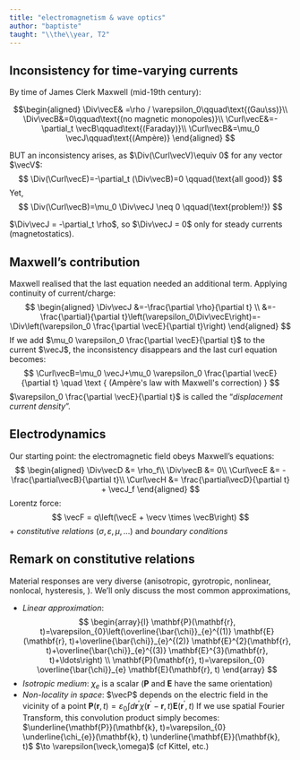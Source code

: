 ```yaml
---
title: "electromagnetism & wave optics"
author: "baptiste"
taught: "\\the\\year, T2"
---
```



## Inconsistency for time-varying currents

By time of James Clerk Maxwell (mid-19th century):

$$\begin{aligned}
\Div\vecE& =\rho / \varepsilon_0\qquad\text{(Gau\ss)}\\
\Div\vecB&=0\qquad\text{(no magnetic monopoles)}\\
\Curl\vecE&=-\partial_t \vecB\qquad\text{(Faraday)}\\
\Curl\vecB&=\mu_0 \vecJ\qquad\text{(Ampère)}
\end{aligned}
$$
\hrule

BUT\dots\ an inconsistency arises, as $\Div(\Curl\vecV)\equiv 0$ for any vector $\vecV$:
$$
\Div(\Curl\vecE)=-\partial_t (\Div\vecB)=0 \qquad(\text{all good})
$$
Yet,
$$
\Div(\Curl\vecB)=\mu_0 \Div\vecJ \neq 0 \qquad(\text{problem!})
$$

$\Div\vecJ = -\partial_t \rho$, so $\Div\vecJ = 0$ only for steady currents (magnetostatics).

## Maxwell's contribution

Maxwell realised that the last equation needed an additional term. Applying continuity of current/charge:
$$
\begin{aligned}
\Div\vecJ &=-\frac{\partial \rho}{\partial t} \\
&=-\frac{\partial}{\partial t}\left(\varepsilon_0\Div\vecE\right)=-\Div\left(\varepsilon_0 \frac{\partial \vecE}{\partial t}\right)
\end{aligned}
$$
If we add $\mu_0 \varepsilon_0 \frac{\partial \vecE}{\partial t}$ to the current $\vecJ$, the inconsistency disappears and the last curl equation becomes:
$$
\Curl\vecB=\mu_0 \vecJ+\mu_0 \varepsilon_0 \frac{\partial \vecE}{\partial t} \quad \text { (Ampère's law with Maxwell's correction) }
$$
$\varepsilon_0 \frac{\partial \vecE}{\partial t}$ is called the "_displacement current density_".

## Electrodynamics

Our starting point: the electromagnetic field obeys Maxwell's equations:
$$
\begin{aligned}
\Div\vecD &= \rho_f\\
\Div\vecB &= 0\\
\Curl\vecE &= -\frac{\partial\vecB}{\partial t}\\
\Curl\vecH &= \frac{\partial\vecD}{\partial t} + \vecJ_f
\end{aligned}
$$
Lorentz force:
$$
\vecF = q\left(\vecE + \vecv \times \vecB\right)
$$
+ *constitutive relations* ($\sigma, \varepsilon, \mu,\dots$) and *boundary conditions*


## Remark on constitutive relations

Material responses are very diverse (anisotropic, gyrotropic, nonlinear, nonlocal, hysteresis, \dots). We'll only discuss the most common approximations,

- *Linear approximation*:
$$
\begin{array}{l}
\mathbf{P}(\mathbf{r}, t)=\varepsilon_{0}\left(\overline{\bar{\chi}}_{e}^{(1)} \mathbf{E}(\mathbf{r}, t)+\overline{\bar{\chi}}_{e}^{(2)} \mathbf{E}^{2}(\mathbf{r}, t)+\overline{\bar{\chi}}_{e}^{(3)} \mathbf{E}^{3}(\mathbf{r}, t)+\ldots\right) \\
\mathbf{P}(\mathbf{r}, t)=\varepsilon_{0} \overline{\bar{\chi}}_{e} \mathbf{E}(\mathbf{r}, t)
\end{array}
$$
- *Isotropic medium*: $\chi_e$ is a scalar ($\mathbf{P}$ and $\mathbf{E}$ have the same orientation)
- *Non-locality in space*: $\vecP$ depends on the electric field in the vicinity of a point $\mathbf{P}(\mathbf{r}, t)=\varepsilon_{0} \int d \mathbf{r}^{\prime} \chi\left(\mathbf{r}^{\prime}-\mathbf{r}, t\right) \mathbf{E}\left(\mathbf{r}^{\prime}, t\right)$
If we use spatial Fourier Transform, this convolution product simply becomes: $\underline{\mathbf{P}}(\mathbf{k}, t)=\varepsilon_{0} \underline{\chi_{e}}(\mathbf{k}, t) \underline{\mathbf{E}}(\mathbf{k}, t)$ 
$\to \varepsilon(\veck,\omega)$ (cf Kittel, etc.)


